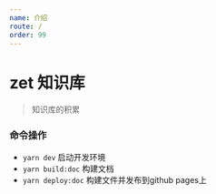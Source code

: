 ```yaml
---
name: 介绍
route: /
order: 99
---
```


# zet 知识库
> 知识库的积累




### 命令操作
* `yarn dev` 启动开发环境
* `yarn build:doc` 构建文档
* `yarn deploy:doc` 构建文件并发布到github pages上